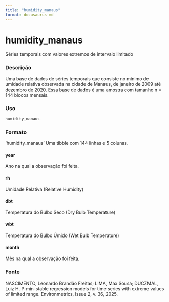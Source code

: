 ```yaml
---
title: "humidity_manaus"
format: docusaurus-md
---
```


# humidity_manaus

Séries temporais com valores extremos de intervalo limitado

### Descrição

Uma base de dados de séries temporais que consiste no mínimo de umidade relativa observada na cidade de Manaus, de janeiro de 2009 até dezembro de 2020. Essa base de dados é uma amostra com tamanho n = 144 blocos mensais.


### Uso

```r
humidity_manaus
```

### Formato

‘humidity_manaus’ Uma tibble com 144 linhas e 5 colunas.

#### year

Ano na qual a observação foi feita.

#### rh

Umidade Relativa (Relative Humidity)

#### dbt

Temperatura do Búlbo Seco (Dry Bulb Temperature)

#### wbt

Temperatura do Búlbo Úmido (Wet Bulb Temperature)

#### month

Mês na qual a observação foi feita.


### Fonte

NASCIMENTO, Leonardo Brandão Freitas; LIMA, Max Sousa; DUCZMAL, Luiz H. P-min-stable regression models for time series with extreme values of limited range. Environmetrics, Issue 2, v. 36, 2025.
